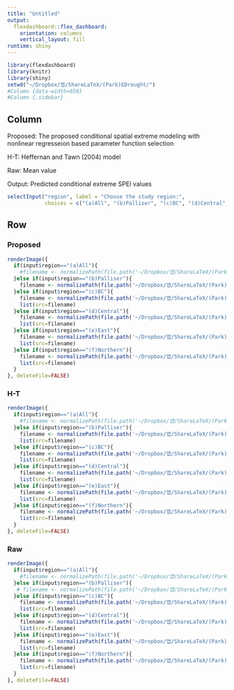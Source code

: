 ```yaml
---
title: "Untitled"
output: 
  flexdashboard::flex_dashboard:
    orientation: columns
    vertical_layout: fill
runtime: shiny
---
```


```r
library(flexdashboard)
library(knitr)
library(shiny)
setwd("~/Dropbox/앱/ShareLaTeX/(Park)EDrought/")
#Column {data-width=650}
#Column {.sidebar}
```

Column {.sidebar}
-----------------------------------------------------------------------

Proposed: The proposed conditional spatial extreme modeling with nonlinear regresseion based parameter function selection

H-T: Heffernan and Tawn (2004) model

Raw: Mean value

Output: Predicted conditional extreme SPEI values

```r
selectInput("region", label = "Choose the study region:",
            choices = c("(a)All", "(b)Palliser", "(c)BC", "(d)Central", "(e)East", "(f)Northern"), selected = "(c)BC")
```

Row {.tabset .tabset-fade}
-----------------------------------------------------------------------

### Proposed

```r
renderImage({
  if(input$region=="(a)All"){
    #filename <- normalizePath(file.path('~/Dropbox/앱/ShareLaTeX/(Park)EDrought/images', 'PalliserModelnonlinear2.png'))
  }else if(input$region=="(b)Palliser"){
    filename <- normalizePath(file.path('~/Dropbox/앱/ShareLaTeX/(Park)EDrought/images', 'PalliserModelnonlinear2.png'))
  }else if(input$region=="(c)BC"){
    filename <- normalizePath(file.path('~/Dropbox/앱/ShareLaTeX/(Park)EDrought/images', 'BCModelnonlinear.png'))
    list(src=filename)
  }else if(input$region=="(d)Central"){
    filename <- normalizePath(file.path('~/Dropbox/앱/ShareLaTeX/(Park)EDrought/images', 'CentralModelnonlinear.png'))
    list(src=filename)
  }else if(input$region=="(e)East"){
    filename <- normalizePath(file.path('~/Dropbox/앱/ShareLaTeX/(Park)EDrought/images', 'EastModelnonlinear.png'))
    list(src=filename)
  }else if(input$region=="(f)Northern"){
    filename <- normalizePath(file.path('~/Dropbox/앱/ShareLaTeX/(Park)EDrought/images', 'NorthModelnonlinear.png'))
    list(src=filename)
  }
}, deleteFile=FALSE)

```

### H-T

```r
renderImage({
  if(input$region=="(a)All"){
    #filename <- normalizePath(file.path('~/Dropbox/앱/ShareLaTeX/(Park)EDrought/images', 'PalliserModelnonlinear2.png'))
  }else if(input$region=="(b)Palliser"){
    filename <- normalizePath(file.path('~/Dropbox/앱/ShareLaTeX/(Park)EDrought/images', 'PalliserModelHT.png'))
    list(src=filename)
  }else if(input$region=="(c)BC"){
    filename <- normalizePath(file.path('~/Dropbox/앱/ShareLaTeX/(Park)EDrought/images', 'BCModelHT.png'))
    list(src=filename)
  }else if(input$region=="(d)Central"){
    filename <- normalizePath(file.path('~/Dropbox/앱/ShareLaTeX/(Park)EDrought/images', 'CentralModelHT.png'))
    list(src=filename)
  }else if(input$region=="(e)East"){
    filename <- normalizePath(file.path('~/Dropbox/앱/ShareLaTeX/(Park)EDrought/images', 'EastModelHT.png'))
    list(src=filename)
  }else if(input$region=="(f)Northern"){
    filename <- normalizePath(file.path('~/Dropbox/앱/ShareLaTeX/(Park)EDrought/images', 'NorthModelHT.png'))
    list(src=filename)
  }
}, deleteFile=FALSE)

```

### Raw

```r
renderImage({
  if(input$region=="(a)All"){
    #filename <- normalizePath(file.path('~/Dropbox/앱/ShareLaTeX/(Park)EDrought/images', 'PalliserModelnonlinear2.png'))
  }else if(input$region=="(b)Palliser"){
   # filename <- normalizePath(file.path('~/Dropbox/앱/ShareLaTeX/(Park)EDrought/images', 'PalliserModelnonlinear2.png'))
  }else if(input$region=="(c)BC"){
    filename <- normalizePath(file.path('~/Dropbox/앱/ShareLaTeX/(Park)EDrought/images', 'BCModelraw.png'))
    list(src=filename)
  }else if(input$region=="(d)Central"){
    filename <- normalizePath(file.path('~/Dropbox/앱/ShareLaTeX/(Park)EDrought/images', 'CentralModelraw.png'))
    list(src=filename)
  }else if(input$region=="(e)East"){
    filename <- normalizePath(file.path('~/Dropbox/앱/ShareLaTeX/(Park)EDrought/images', 'EastModelraw.png'))
    list(src=filename)
  }else if(input$region=="(f)Northern"){
    filename <- normalizePath(file.path('~/Dropbox/앱/ShareLaTeX/(Park)EDrought/images', 'NorthModelraw.png'))
    list(src=filename)
  }
}, deleteFile=FALSE)

```

